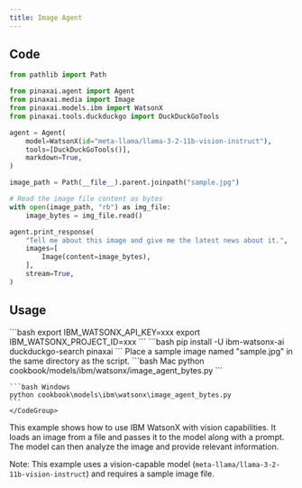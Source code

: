 ```yaml
---
title: Image Agent
---
```


## Code

```python cookbook/models/ibm/watsonx/image_agent_bytes.py
from pathlib import Path

from pinaxai.agent import Agent
from pinaxai.media import Image
from pinaxai.models.ibm import WatsonX
from pinaxai.tools.duckduckgo import DuckDuckGoTools

agent = Agent(
    model=WatsonX(id="meta-llama/llama-3-2-11b-vision-instruct"),
    tools=[DuckDuckGoTools()],
    markdown=True,
)

image_path = Path(__file__).parent.joinpath("sample.jpg")

# Read the image file content as bytes
with open(image_path, "rb") as img_file:
    image_bytes = img_file.read()

agent.print_response(
    "Tell me about this image and give me the latest news about it.",
    images=[
        Image(content=image_bytes),
    ],
    stream=True,
)
```

## Usage

<Steps>
  <Snippet file="create-venv-step.mdx" />

  <Step title="Set your API key">
    ```bash
    export IBM_WATSONX_API_KEY=xxx
    export IBM_WATSONX_PROJECT_ID=xxx
    ```
  </Step>

  <Step title="Install libraries">
    ```bash
    pip install -U ibm-watsonx-ai duckduckgo-search pinaxai
    ```
  </Step>

  <Step title="Add sample image">
    Place a sample image named "sample.jpg" in the same directory as the script.
  </Step>

  <Step title="Run Agent">
    <CodeGroup>
    ```bash Mac
    python cookbook/models/ibm/watsonx/image_agent_bytes.py
    ```

    ```bash Windows
    python cookbook\models\ibm\watsonx\image_agent_bytes.py
    ```
    </CodeGroup>
  </Step>
</Steps>

This example shows how to use IBM WatsonX with vision capabilities. It loads an image from a file and passes it to the model along with a prompt. The model can then analyze the image and provide relevant information.

Note: This example uses a vision-capable model (`meta-llama/llama-3-2-11b-vision-instruct`) and requires a sample image file. 
